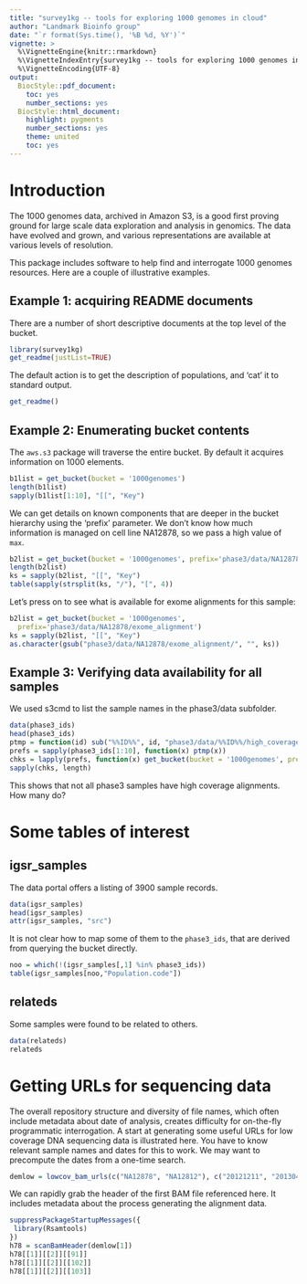 ```yaml
---
title: "survey1kg -- tools for exploring 1000 genomes in cloud"
author: "Landmark Bioinfo group"
date: "`r format(Sys.time(), '%B %d, %Y')`"
vignette: >
  %\VignetteEngine{knitr::rmarkdown}
  %\VignetteIndexEntry{survey1kg -- tools for exploring 1000 genomes in cloud}
  %\VignetteEncoding{UTF-8}
output:
  BiocStyle::pdf_document:
    toc: yes
    number_sections: yes
  BiocStyle::html_document:
    highlight: pygments
    number_sections: yes
    theme: united
    toc: yes
---
```


# Introduction

The 1000 genomes data, archived in Amazon S3, is a good first proving
ground for large scale data exploration and analysis in genomics.  The data have
evolved and grown, and various representations are available at various
levels of resolution.

This package includes software to help find and interrogate 1000 genomes resources.
Here are a couple of illustrative examples.

## Example 1: acquiring README documents

There are a number of short descriptive documents at the top level of the bucket.
```r
library(survey1kg)
get_readme(justList=TRUE) 
```

The default action is to get the description of populations, and 'cat' it to
standard output.
```r
get_readme()
```

## Example 2: Enumerating bucket contents

The `aws.s3` package will traverse the entire bucket.  By default it acquires information
on 1000 elements.

```r
b1list = get_bucket(bucket = '1000genomes')
length(b1list)
sapply(b1list[1:10], "[[", "Key")
```

We can get details on known components that are deeper in the bucket hierarchy
using the 'prefix' parameter.  We don't know how much information is
managed on cell line NA12878, so we pass a high value of `max`.

```r
b2list = get_bucket(bucket = '1000genomes', prefix='phase3/data/NA12878', max=10000)
length(b2list)
ks = sapply(b2list, "[[", "Key")
table(sapply(strsplit(ks, "/"), "[", 4))
```

Let's press on to see what is available for exome alignments for this sample:

```r
b2list = get_bucket(bucket = '1000genomes', 
  prefix='phase3/data/NA12878/exome_alignment')
ks = sapply(b2list, "[[", "Key")
as.character(gsub("phase3/data/NA12878/exome_alignment/", "", ks))
```

## Example 3: Verifying data availability for all samples

We used s3cmd to list the sample names in the phase3/data subfolder.
```r
data(phase3_ids)
head(phase3_ids)
ptmp = function(id) sub("%%ID%%", id, "phase3/data/%%ID%%/high_coverage_alignment/")
prefs = sapply(phase3_ids[1:10], function(x) ptmp(x))
chks = lapply(prefs, function(x) get_bucket(bucket = '1000genomes', prefix=x))
sapply(chks, length)
```

This shows that not all phase3 samples have high coverage alignments.  How many do?

# Some tables of interest

## igsr_samples

The data portal offers a listing of 3900 sample records.  


```r
data(igsr_samples)
head(igsr_samples)
attr(igsr_samples, "src")
```

It is not clear
how to map some of them to the `phase3_ids`, that are derived from
querying the bucket directly.

```r
noo = which(!(igsr_samples[,1] %in% phase3_ids)) 
table(igsr_samples[noo,"Population.code"])
```

## relateds

Some samples were found to be related to others.

```r
data(relateds)
relateds
```

# Getting URLs for sequencing data

The overall repository structure and diversity of file names, which
often include metadata about date of analysis, creates difficulty for
on-the-fly programmatic interrogation.  A start at generating
some useful URLs for low coverage DNA sequencing data is illustrated here.
You have to know relevant sample names and dates for this to work.
We may want to precompute the dates from a one-time search.

```r
demlow = lowcov_bam_urls(c("NA12878", "NA12812"), c("20121211", "20130415"))
```

We can rapidly grab the header of the first BAM file referenced here.
It includes metadata about the process generating the alignment data.

```r
suppressPackageStartupMessages({ 
 library(Rsamtools)
})
h78 = scanBamHeader(demlow[1])
h78[[1]][[2]][[91]]
h78[[1]][[2]][[102]]
h78[[1]][[2]][[103]]
```

